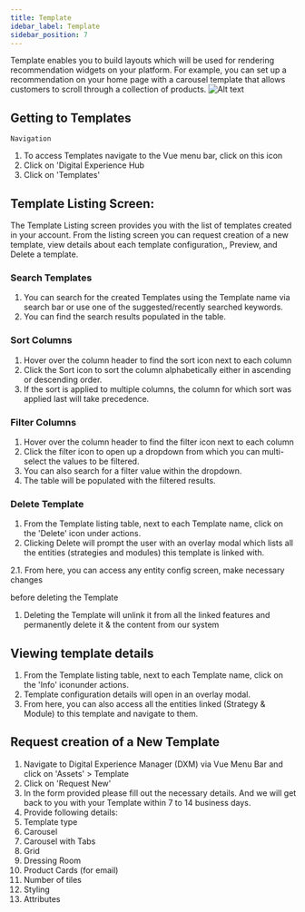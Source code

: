 ```yaml
---
title: Template
idebar_label: Template
sidebar_position: 7
---
```


<head>
  <title>A</title>
  <meta name="description" content="" />
</head>

Template enables you to build layouts which will be used for rendering recommendation widgets on your platform. For example, you can set up a recommendation on your home page with a carousel template that allows customers to scroll through a collection of products.
![Alt text](https://d1r1e7xjkfj7nz.cloudfront.net/templist1b.png 'a title')

## Getting to Templates

`Navigation`

1. To access Templates navigate to the Vue menu bar, click on this icon
2. Click on 'Digital Experience Hub
3. Click on 'Templates'

## Template Listing Screen:

The Template Listing screen provides you with the list of templates created in your account. From the listing screen you can request creation of a new template, view details about each template configuration,, Preview, and Delete a template.

### Search Templates

1. You can search for the created Templates using the Template name via search bar or use one of the suggested/recently searched keywords.
2. You can find the search results populated in the table.

### Sort Columns

1. Hover over the column header to find the sort icon next to each column
2. Click the Sort icon to sort the column alphabetically either in ascending or descending order.
3. If the sort is applied to multiple columns, the column for which sort was applied last will take precedence.

### Filter Columns

1. Hover over the column header to find the filter icon next to each column
2. Click the filter icon to open up a dropdown from which you can multi-select the values to be filtered.
3. You can also search for a filter value within the dropdown.
4. The table will be populated with the filtered results.

### Delete Template

1. From the Template listing table, next to each Template name, click on the 'Delete' icon under actions.
2. Clicking Delete will prompt the user with an overlay modal which lists all the entities (strategies and modules) this template is linked with.

2.1. From here, you can access any entity config screen, make necessary changes

before deleting the Template

1. Deleting the Template will unlink it from all the linked features and permanently delete it & the content from our system

## Viewing template details

1. From the Template listing table, next to each Template name, click on the 'Info' iconunder actions.
2. Template configuration details will open in an overlay modal.
3. From here, you can also access all the entities linked (Strategy & Module) to this template and navigate to them.

## Request creation of a New Template

1. Navigate to Digital Experience Manager (DXM) via Vue Menu Bar and click on 'Assets' \> Template
2. Click on 'Request New'
3. In the form provided please fill out the necessary details. And we will get back to you with your Template within 7 to 14 business days.
4. Provide following details:
5. Template type
6. Carousel
7. Carousel with Tabs
8. Grid
9. Dressing Room
10. Product Cards (for email)
11. Number of tiles
12. Styling
13. Attributes
